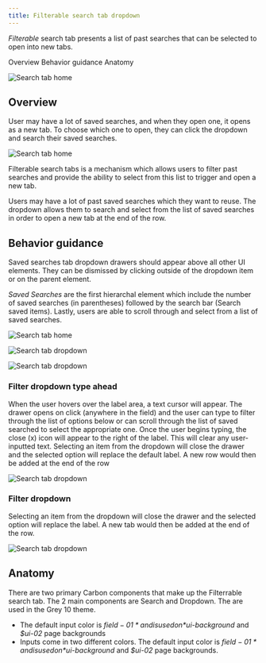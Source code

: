 ```yaml
---
title: Filterable search tab dropdown
---
```


<PageDescription>

_Filterable_ search tab presents a list of past searches that can be selected to open into new tabs.

</PageDescription>

<AnchorLinks>
  <AnchorLink>Overview</AnchorLink>
  <AnchorLink>Behavior guidance</AnchorLink>
  <AnchorLink>Anatomy</AnchorLink>
</AnchorLinks>

![Search tab home](images/1.png)

## Overview

User may have a lot of saved searches, and when they open one, it opens as a new tab. To choose which one to open, they can click the dropdown and search their saved searches.

![Search tab home](images/1.png)

Filterable search tabs is a mechanism which allows users to filter past searches and provide the ability to select from this list to trigger and open a new tab. 

Users may have a lot of past saved searches which they want to reuse. The dropdown allows them to search and select from the list of saved searches in order to open a new tab at the end of the row.

## Behavior guidance

Saved searches tab dropdown drawers should appear above all other UI elements. They can be dismissed by clicking outside of the dropdown item or on the parent element.

*Saved Searches* are the first hierarchal element which include the number of saved searches (in parentheses) followed by the search bar (Search saved items). Lastly, users are able to scroll through and select from a list of saved searches.

![Search tab home](images/1.png)

![Search tab dropdown](images/2.png)

![Search tab dropdown](images/3.png)

### Filter dropdown type ahead

When the user hovers over the label area, a text cursor will appear. The drawer opens on click (anywhere in the field) and the user can type to filter through the list of options below or can scroll through the list of saved searched to select the appropriate one. Once the user begins typing, the close (x) icon will appear to the right of the label. This will clear any user-inputted text. Selecting an item from the dropdown will close the drawer and the selected option will replace the default label. A new row would then be added at the end of the row

![Search tab dropdown](images/4.png)

### Filter dropdown

Selecting an item from the dropdown will close the drawer and the selected option will replace the label. A new tab would then be added at the end of the row. 

![Search tab dropdown](images/5.png)

## Anatomy

There are two primary Carbon components that make up the Filterrable search tab. The 2 main components are Search and Dropdown. The are used in the Grey 10 theme. 

- The default input color is *$field-01* and is used on *$ui-background* and *$ui-02* page backgrounds
- Inputs come in two different colors. The default input color is *$field-01* and is used on *$ui-background* and *$ui-02* page backgrounds.
